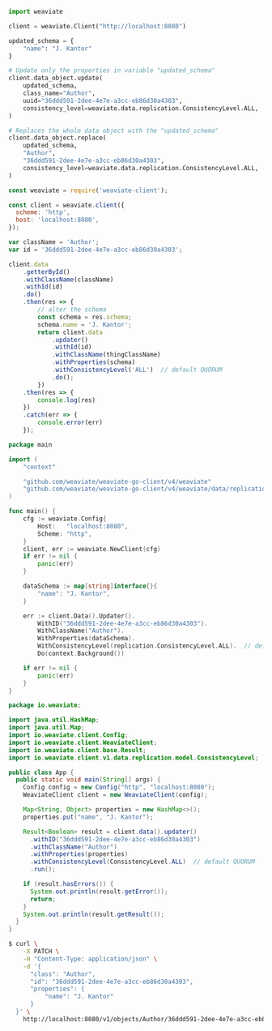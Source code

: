 
<Tabs groupId="languages">
<TabItem value="py" label="Python">

```python
import weaviate

client = weaviate.Client("http://localhost:8080")

updated_schema = {
    "name": "J. Kantor"
}

# Update only the properties in variable "updated_schema"
client.data_object.update(
    updated_schema,
    class_name="Author",
    uuid="36ddd591-2dee-4e7e-a3cc-eb86d30a4303",
    consistency_level=weaviate.data.replication.ConsistencyLevel.ALL,  # default QUORUM
)

# Replaces the whole data object with the "updated_schema"
client.data_object.replace(
    updated_schema,
    "Author",
    "36ddd591-2dee-4e7e-a3cc-eb86d30a4303",
    consistency_level=weaviate.data.replication.ConsistencyLevel.ALL,  # default QUORUM
)
```

</TabItem>
<TabItem value="js" label="JavaScript">

```js
const weaviate = require('weaviate-client');

const client = weaviate.client({
  scheme: 'http',
  host: 'localhost:8080',
});

var className = 'Author';
var id = '36ddd591-2dee-4e7e-a3cc-eb86d30a4303';

client.data
    .getterById()
    .withClassName(className)
    .withId(id)
    .do()
    .then(res => {
        // alter the schema
        const schema = res.schema;
        schema.name = 'J. Kantor';
        return client.data
            .updater()
            .withId(id)
            .withClassName(thingClassName)
            .withProperties(schema)
            .withConsistencyLevel('ALL')  // default QUORUM
            .do();
        })
    .then(res => {
        console.log(res)
    })
    .catch(err => {
        console.error(err)
    });
```

</TabItem>
<TabItem value="go" label="Go">

```go
package main

import (
    "context"

    "github.com/weaviate/weaviate-go-client/v4/weaviate"
    "github.com/weaviate/weaviate-go-client/v4/weaviate/data/replication"  // for consistency levels
)

func main() {
    cfg := weaviate.Config{
        Host:   "localhost:8080",
        Scheme: "http",
    }
    client, err := weaviate.NewClient(cfg)
    if err != nil {
        panic(err)
    }

    dataSchema := map[string]interface{}{
        "name": "J. Kantor",
    }

    err := client.Data().Updater().
        WithID("36ddd591-2dee-4e7e-a3cc-eb86d30a4303").
        WithClassName("Author").
        WithProperties(dataSchema).
        WithConsistencyLevel(replication.ConsistencyLevel.ALL).  // default QUORUM
        Do(context.Background())

    if err != nil {
        panic(err)
    }
}
```

</TabItem>
<TabItem value="java" label="Java">

```java
package io.weaviate;

import java.util.HashMap;
import java.util.Map;
import io.weaviate.client.Config;
import io.weaviate.client.WeaviateClient;
import io.weaviate.client.base.Result;
import io.weaviate.client.v1.data.replication.model.ConsistencyLevel;

public class App {
  public static void main(String[] args) {
    Config config = new Config("http", "localhost:8080");
    WeaviateClient client = new WeaviateClient(config);

    Map<String, Object> properties = new HashMap<>();
    properties.put("name", "J. Kantor");

    Result<Boolean> result = client.data().updater()
      .withID("36ddd591-2dee-4e7e-a3cc-eb86d30a4303")
      .withClassName("Author")
      .withProperties(properties)
      .withConsistencyLevel(ConsistencyLevel.ALL)  // default QUORUM
      .run();

    if (result.hasErrors()) {
      System.out.println(result.getError());
      return;
    }
    System.out.println(result.getResult());
  }
}
```

</TabItem>
<TabItem value="curl" label="Curl">

```bash
$ curl \
    -X PATCH \
    -H "Content-Type: application/json" \
    -d '{
      "class": "Author",
      "id": "36ddd591-2dee-4e7e-a3cc-eb86d30a4303",
      "properties": {
          "name": "J. Kantor"
      }
  }' \
    http://localhost:8080/v1/objects/Author/36ddd591-2dee-4e7e-a3cc-eb86d30a4303?consistency_level=ALL
```

</TabItem>
</Tabs>
